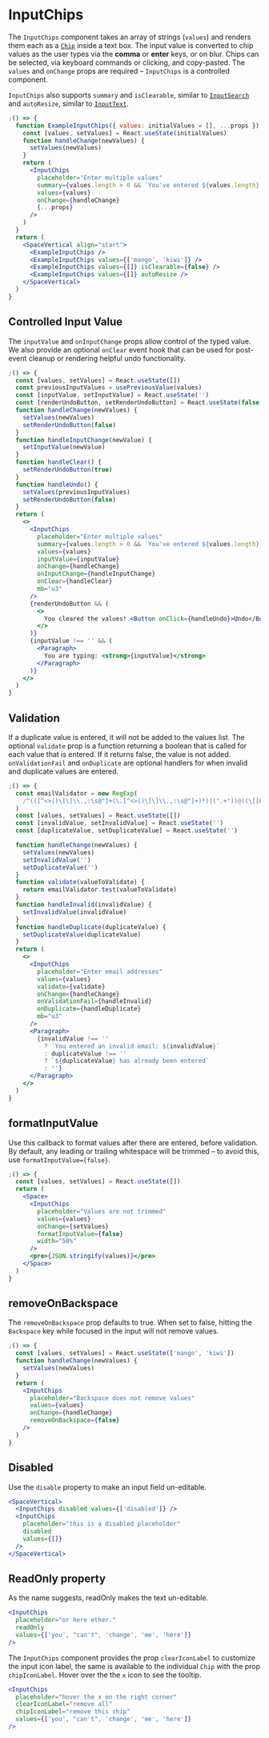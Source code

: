 
<Meta component={InputChips} title="Docs/Components/Inputs/InputChips" />

# InputChips

The `InputChips` component takes an array of strings (`values`) and renders them each as a [`Chip`](/components/content/chip) inside a text box.
The input value is converted to chip values as the user types via the <strong>comma</strong> or <strong>enter</strong> keys, or on blur.
Chips can be selected, via keyboard commands or clicking, and copy-pasted.
The `values` and `onChange` props are required – `InputChips` is a controlled component.

`InputChips` also supports `summary` and `isClearable`, similar to [`InputSearch`](../input-search) and `autoResize`, similar to [`InputText`](../input-text).

```jsx
;() => {
  function ExampleInputChips({ values: initialValues = [], ...props }) {
    const [values, setValues] = React.useState(initialValues)
    function handleChange(newValues) {
      setValues(newValues)
    }
    return (
      <InputChips
        placeholder="Enter multiple values"
        summary={values.length > 0 && `You've entered ${values.length} items`}
        values={values}
        onChange={handleChange}
        {...props}
      />
    )
  }
  return (
    <SpaceVertical align="start">
      <ExampleInputChips />
      <ExampleInputChips values={['mango', 'kiwi']} />
      <ExampleInputChips values={[]} isClearable={false} />
      <ExampleInputChips values={[]} autoResize />
    </SpaceVertical>
  )
}
```

## Controlled Input Value

The `inputValue` and `onInputChange` props allow control of the typed value. We also provide an optional `onClear` event hook that can be used for post-event cleanup or rendering helpful undo functionality.

```jsx
;() => {
  const [values, setValues] = React.useState([])
  const previousInputValues = usePreviousValue(values)
  const [inputValue, setInputValue] = React.useState('')
  const [renderUndoButton, setRenderUndoButton] = React.useState(false)
  function handleChange(newValues) {
    setValues(newValues)
    setRenderUndoButton(false)
  }
  function handleInputChange(newValue) {
    setInputValue(newValue)
  }
  function handleClear() {
    setRenderUndoButton(true)
  }
  function handleUndo() {
    setValues(previousInputValues)
    setRenderUndoButton(false)
  }
  return (
    <>
      <InputChips
        placeholder="Enter multiple values"
        summary={values.length > 0 && `You've entered ${values.length} items`}
        values={values}
        inputValue={inputValue}
        onChange={handleChange}
        onInputChange={handleInputChange}
        onClear={handleClear}
        mb="u3"
      />
      {renderUndoButton && (
        <>
          You cleared the values! <Button onClick={handleUndo}>Undo</Button>
        </>
      )}
      {inputValue !== '' && (
        <Paragraph>
          You are typing: <strong>{inputValue}</strong>
        </Paragraph>
      )}
    </>
  )
}
```

## Validation

If a duplicate value is entered, it will not be added to the values list.
The optional `validate` prop is a function returning a boolean that is called for each value that is entered.
If it returns false, the value is not added. `onValidationFail` and `onDuplicate` are optional handlers for when
invalid and duplicate values are entered.

```jsx
;() => {
  const emailValidator = new RegExp(
    /^(([^<>()\[\]\\.,:\s@"]+(\.[^<>()\[\]\\.,:\s@"]+)*)|(".+"))@((\[[0-9]{1,3}\.[0-9]{1,3}\.[0-9]{1,3}\.[0-9]{1,3}])|(([a-zA-Z\-0-9]+\.)+[a-zA-Z]{2,}))$/
  )
  const [values, setValues] = React.useState([])
  const [invalidValue, setInvalidValue] = React.useState('')
  const [duplicateValue, setDuplicateValue] = React.useState('')

  function handleChange(newValues) {
    setValues(newValues)
    setInvalidValue('')
    setDuplicateValue('')
  }
  function validate(valueToValidate) {
    return emailValidator.test(valueToValidate)
  }
  function handleInvalid(invalidValue) {
    setInvalidValue(invalidValue)
  }
  function handleDuplicate(duplicateValue) {
    setDuplicateValue(duplicateValue)
  }
  return (
    <>
      <InputChips
        placeholder="Enter email addresses"
        values={values}
        validate={validate}
        onChange={handleChange}
        onValidationFail={handleInvalid}
        onDuplicate={handleDuplicate}
        mb="u3"
      />
      <Paragraph>
        {invalidValue !== ''
          ? `You entered an invalid email: ${invalidValue}`
          : duplicateValue !== ''
          ? `${duplicateValue} has already been entered`
          : ''}
      </Paragraph>
    </>
  )
}
```

## formatInputValue

Use this callback to format values after there are entered, before validation.
By default, any leading or trailing whitespace will be trimmed – to avoid this,
use `formatInputValue={false}`.

```jsx
;() => {
  const [values, setValues] = React.useState([])
  return (
    <Space>
      <InputChips
        placeholder="Values are not trimmed"
        values={values}
        onChange={setValues}
        formatInputValue={false}
        width="50%"
      />
      <pre>{JSON.stringify(values)}</pre>
    </Space>
  )
}
```

## removeOnBackspace

The `removeOnBackspace` prop defaults to true.
When set to false, hitting the `Backspace` key while focused in the input will not remove values.

```jsx
;() => {
  const [values, setValues] = React.useState(['mango', 'kiwi'])
  function handleChange(newValues) {
    setValues(newValues)
  }
  return (
    <InputChips
      placeholder="Backspace does not remove values"
      values={values}
      onChange={handleChange}
      removeOnBackspace={false}
    />
  )
}
```

## Disabled

Use the `disable` property to make an input field un-editable.

```jsx
<SpaceVertical>
  <InputChips disabled values={['disabled']} />
  <InputChips
    placeholder="this is a disabled placeholder"
    disabled
    values={[]}
  />
</SpaceVertical>
```

## ReadOnly property

As the name suggests, readOnly makes the text un-editable.

```jsx
<InputChips
  placeholder="or here ether."
  readOnly
  values={['you', "can't", 'change', 'me', 'here']}
/>
```

The `InputChips` component provides the prop `clearIconLabel` to customize the input icon label, the same is available to the individual `Chip` with the prop `chipIconLabel`. Hover over the the `x` icon to see the tooltip.

```jsx
<InputChips
  placeholder="hover the x on the right corner"
  clearIconLabel="remove all"
  chipIconLabel="remove this chip"
  values={['you', "can't", 'change', 'me', 'here']}
/>
```